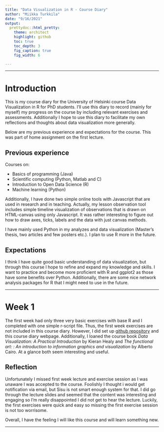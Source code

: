 ```yaml
---
title: "Data Visualization in R - Course Diary"
author: "Miikka Turkkila"
date: "9/16/2021"
output:
  prettydoc::html_pretty:
    theme: architect
    highlight: github
    toc: true
    toc_depth: 3
    fig_caption: true
    fig_width: 6

---
```


***

# Introduction
This is my course diary for the University of Helsinki course Data Visualization in R for PhD students. I'll use this diary to record (mainly for myself) my progress on the course by including relevant exercises and assessments. Additionally I hope to use this diary to facilitate my own reflections and thoughts about data visualization more generally.

Below are my previous experience and expectations for the course. This was part of home assignment on the first lecture.

## Previous experience
Courses on:

- Basics of programming (Java)
- Scientific computing (Python, Matlab and C)
- Introduction to Open Data Science (R)
- Machine learning (Python)

Additionally, I have done two simple online tools with Javascript that are used in research and in teaching. Actually, my lesson observation tool includes simple timeline visualization of observations that is drawn on HTML-canvas using only Javascript. It was rather interesting to figure out how to draw axes, ticks, labels and the data with just canvas methods.

I have mainly used Python in my analyzes and data visualization (Master's thesis, two articles and few posters etc.). I plan to use R more in the future.

## Expectations
I think I have quite good basic understanding of data visualization, but through this course I hope to refine and expand my knowledge and skills. I want to practice and become more proficient with R and ggplot2 as those have some benefits over Python. Additionally, there are some nice network analysis packages for R that I might need to use in the future. 

***

# Week 1
The first week had only three very basic exercises with base R and I completed with one simple r-script file. Thus, the first week exercises are not included in this course diary. However, I did set up [github repository](https://github.com/MTurkkila/datavisR) and this course diary webpage. Additionally, I loaned the course book _Data Visualization: A Practical Introduction_ by Kieran Healy and _The functional art: : An introduction to information graphics and visualization_ by Alberto Cairo. At a glance both seem interesting and useful.

## Reflection
Unfortunately I missed first week lecture and exercise session as I was unaware I was accepted to the course. Foolishly I thought i would get notification via email, but Sisu is not smart enough system for that. I did go through the lecture slides and seemed that the content was interesting and engaging so I'm really disappointed I did not get to hear the lecture. Luckily, the first exercises were quick and easy so missing the first exercise session is not too worrisome.

Overall, I have the feeling I will like this course and will learn something new.

***